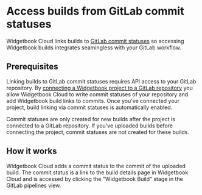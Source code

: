# Access builds from GitLab commit statuses

Widgetbook Cloud links builds to [GitLab commit statuses](https://docs.gitlab.com/api/commits/#commit-status) so accessing Widgetbook builds integrates seamingless with your GitLab workflow.

## Prerequisites

Linking builds to GitLab commit statuses requires API access to your GitLab repository.
By [connecting a Widgetbook project to a GitLab repository](/cloud/projects/connect#connect-project) you allow Widgetbook Cloud to write commit statuses of your repository and add Widgetbook build links to commits.
Once you've connected your project, build linking via commit statuses is automatically enabled.

<Warning>
Commit statuses are only created for new builds after the project is connected to a GitLab repository.
If you've uploaded builds before connecting the project, commit statuses are not created for these builds.
</Warning>

## How it works

Widgetbook Cloud adds a commit status to the commit of the uploaded build.
The commit status is a link to the build details page in Widgetbook Cloud and is accessed by clicking the "Widgetbook Build" stage in the GitLab pipelines view.
